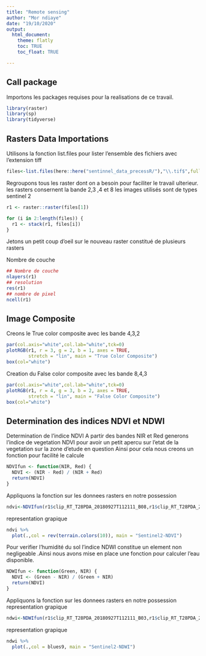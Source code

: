 ```yaml
---
title: "Remote sensing"
author: "Mor ndiaye"
date: "19/10/2020"
output: 
  html_document:
    theme: flatly
    toc: TRUE
    toc_float: TRUE

---
```

## Call package

Importons les packages requises pour la realisations de ce travail.

```r

library(raster)
library(sp)
library(tidyverse)

```

## Rasters Data Importations

Utilisons la fonction list.files pour lister l'ensemble des fichiers avec l'extension tiff
```r

files<-list.files(here::here("sentinnel_data_precessR/"),"\\.tif$",full.names = TRUE)
```

 Regroupons tous les raster dont on a besoin pour faciliter le travail ulterieur.
 les rasters consernent la bande 2,3 ,4 et 8 les images utilisés sont de types sentinel 2
```r
r1 <- raster::raster(files[1])

for (i in 2:length(files)) {
  r1 <- stack(r1, files[i])
}
```
 
Jetons un petit coup d'oeil sur le nouveau raster constitué de plusieurs rasters

Nombre de couche 
```r
## Nombre de couche
nlayers(r1)
## resolution
res(r1)
## nombre de pixel
ncell(r1)

```

## Image Composite
Creons le True color composite avec les bande 4,3,2

```r
par(col.axis="white",col.lab="white",tck=0)
plotRGB(r1, r = 3, g = 2, b = 1, axes = TRUE, 
        stretch = "lin", main = "True Color Composite")
box(col="white")

```

Creation du False color composite avec les bande 8,4,3
```r
par(col.axis="white",col.lab="white",tck=0)
plotRGB(r1, r = 4, g = 3, b = 2, axes = TRUE, 
        stretch = "lin", main = "False Color Composite")
box(col="white")
```


## Determination des indices NDVI et NDWI
Determination de l'indice NDVI
 A partir des bandes NIR et Red generons l'indice de vegetation NDVI pour avoir un petit apercu sur l'etat de la vegetation sur la zone d'etude en question
Ainsi pour cela nous creons un fonction pour facilité le calcule

```r
NDVIfun <- function(NIR, Red) {
  NDVI <- (NIR - Red) / (NIR + Red)
  return(NDVI)
}
```



Appliquons la fonction sur les donnees rasters en notre possession
```r
ndvi<-NDVIfun(r1$clip_RT_T28PDA_20180927T112111_B08,r1$clip_RT_T28PDA_20180927T112111_B04)

```

 representation grapique
```r
ndvi %>%
  plot(.,col = rev(terrain.colors(10)), main = "Sentinel2-NDVI")

```
 
 Pour verifier l'humidité du sol l'indice NDWI constitue un element non negligeable .Ainsi nous avons mise en place une fonction pour calculer l'eau disponible.
 
```r
NDWIfun <- function(Green, NIR) {
  NDVI <- (Green - NIR) / (Green + NIR)
  return(NDVI)
}
```
 
 Appliquons la fonction sur les donnees rasters en notre possession
 representation grapique
```r

ndwi<-NDWIfun(r1$clip_RT_T28PDA_20180927T112111_B03,r1$clip_RT_T28PDA_20180927T112111_B08)
```
 
 representation grapique
```r
ndwi %>%
  plot(.,col = blues9, main = "Sentinel2-NDWI")

```
 


